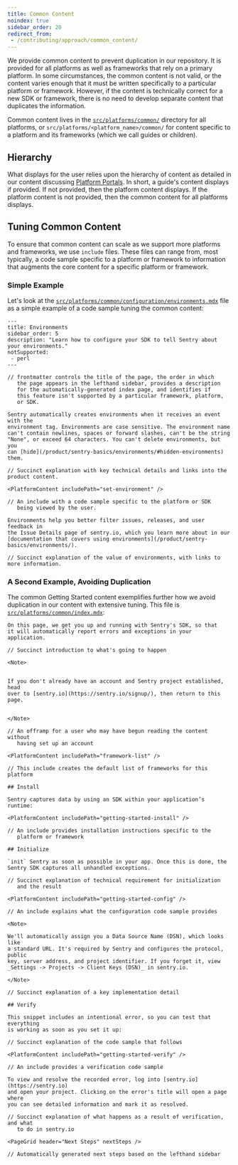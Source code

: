 ```yaml
---
title: Common Content
noindex: true
sidebar_order: 20
redirect_from:
 - /contributing/approach/common_content/
---
```


We provide common content to prevent duplication in our repository. It is provided for all platforms as well as frameworks that rely on a primary platform. In some circumstances, the common content is not valid, or the content varies enough that it must be written specifically to a particular platform or framework. However, if the content is technically correct for a new SDK or framework, there is no need to develop separate content that duplicates the information.

Common content lives in the [`src/platforms/common/`](https://github.com/getsentry/sentry-docs/tree/master/src/platforms) directory for all platforms, or `src/platforms/<platform_name>/common/` for content specific to a platform and its frameworks (which we call guides or children).

## Hierarchy

What displays for the user relies upon the hierarchy of content as detailed in our content discussing [Platform Portals](/contributing/platforms/). In short, a guide's content displays if provided. If not provided, then the platform content displays. If the platform content is not provided, then the common content for all platforms displays.

## Tuning Common Content

To ensure that common content can scale as we support more platforms and frameworks, we use `include` files. These files can range from, most typically, a code sample specific to a platform or framework to information that augments the core content for a specific platform or framework.

### Simple Example

Let's look at the [`src/platforms/common/configuration/environments.mdx`](https://github.com/getsentry/sentry-docs/blob/master/src/platforms/common/configuration/environments.mdx) file as a simple example of a code sample tuning the common content:

    ---
    title: Environments
    sidebar_order: 5
    description: "Learn how to configure your SDK to tell Sentry about your environments."
    notSupported:
     - perl
    ---

    // frontmatter controls the title of the page, the order in which
       the page appears in the lefthand sidebar, provides a description
       for the automatically-generated index page, and identifies if
       this feature isn't supported by a particular framework, platform,
       or SDK.

    Sentry automatically creates environments when it receives an event with the
    environment tag. Environments are case sensitive. The environment name
    can't contain newlines, spaces or forward slashes, can't be the string
    "None", or exceed 64 characters. You can't delete environments, but you
    can [hide](/product/sentry-basics/environments/#hidden-environments) them.

    // Succinct explanation with key technical details and links into the product content.

    <PlatformContent includePath="set-environment" />

    // An include with a code sample specific to the platform or SDK
       being viewed by the user.

    Environments help you better filter issues, releases, and user feedback in
    the Issue Details page of sentry.io, which you learn more about in our
    [documentation that covers using environments](/product/sentry-basics/environments/).

    // Succinct explanation of the value of environments, with links to more information.

### A Second Example, Avoiding Duplication

The common Getting Started content exemplifies further how we avoid duplication in our content with extensive tuning. This file is [`src/platforms/common/index.mdx`](https://github.com/getsentry/sentry-docs/blob/master/src/platforms/common/index.mdx):

    On this page, we get you up and running with Sentry's SDK, so that
    it will automatically report errors and exceptions in your
    application.

    // Succinct introduction to what's going to happen

    <Note>


    If you don't already have an account and Sentry project established, head
    over to [sentry.io](https://sentry.io/signup/), then return to this page.


    </Note>

    // An offramp for a user who may have begun reading the content without
       having set up an account

    <PlatformContent includePath="framework-list" />

    // This include creates the default list of frameworks for this platform

    ## Install

    Sentry captures data by using an SDK within your application’s runtime:

    <PlatformContent includePath="getting-started-install" />

    // An include provides installation instructions specific to the
       platform or framework

    ## Initialize

    `init` Sentry as soon as possible in your app. Once this is done, the
    Sentry SDK captures all unhandled exceptions.

    // Succinct explanation of technical requirement for initialization
       and the result

    <PlatformContent includePath="getting-started-config" />

    // An include explains what the configuration code sample provides

    <Note>

    We'll automatically assign you a Data Source Name (DSN), which looks like
    a standard URL. It's required by Sentry and configures the protocol, public
    key, server address, and project identifier. If you forget it, view
    _Settings -> Projects -> Client Keys (DSN)_ in sentry.io.

    </Note>

    // Succinct explanation of a key implementation detail

    ## Verify

    This snippet includes an intentional error, so you can test that everything
    is working as soon as you set it up:

    // Succinct explanation of the code sample that follows

    <PlatformContent includePath="getting-started-verify" />

    // An include provides a verification code sample

    To view and resolve the recorded error, log into [sentry.io](https://sentry.io)
    and open your project. Clicking on the error's title will open a page where
    you can see detailed information and mark it as resolved.

    // Succinct explanation of what happens as a result of verification, and what
       to do in sentry.io

    <PageGrid header="Next Steps" nextSteps />

    // Automatically generated next steps based on the lefthand sidebar
